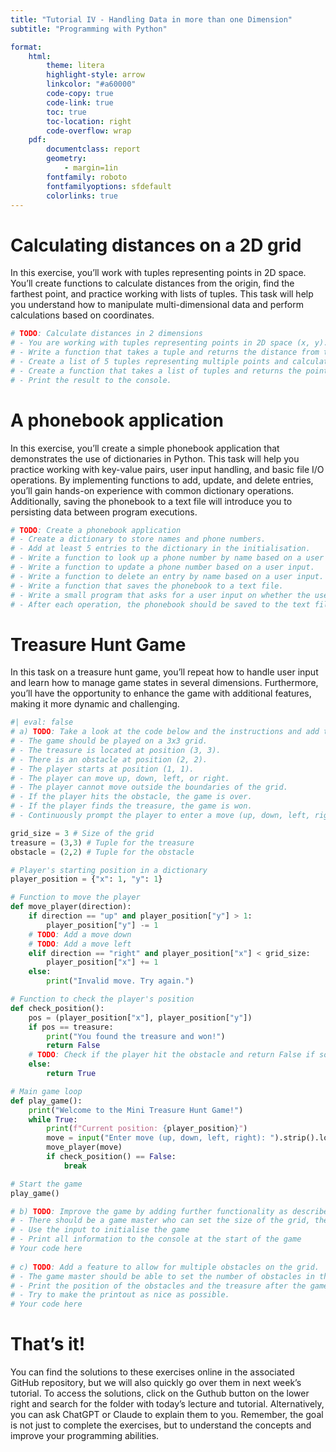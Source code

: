 ```yaml
---
title: "Tutorial IV - Handling Data in more than one Dimension"
subtitle: "Programming with Python"

format:
    html:
        theme: litera
        highlight-style: arrow
        linkcolor: "#a60000"
        code-copy: true
        code-link: true
        toc: true
        toc-location: right
        code-overflow: wrap
    pdf: 
        documentclass: report
        geometry:
            - margin=1in
        fontfamily: roboto
        fontfamilyoptions: sfdefault
        colorlinks: true
---
```


# Calculating distances on a 2D grid
In this exercise, you'll work with tuples representing points in 2D space. You'll create functions to calculate distances from the origin, find the farthest point, and practice working with lists of tuples. This task will help you understand how to manipulate multi-dimensional data and perform calculations based on coordinates.

```python
# TODO: Calculate distances in 2 dimensions
# - You are working with tuples representing points in 2D space (x, y).
# - Write a function that takes a tuple and returns the distance from the origin (0, 0).
# - Create a list of 5 tuples representing multiple points and calculate the distance for each point.
# - Create a function that takes a list of tuples and returns the point that is farthest from the origin.
# - Print the result to the console.
```

# A phonebook application

In this exercise, you'll create a simple phonebook application that demonstrates the use of dictionaries in Python. This task will help you practice working with key-value pairs, user input handling, and basic file I/O operations. By implementing functions to add, update, and delete entries, you'll gain hands-on experience with common dictionary operations. Additionally, saving the phonebook to a text file will introduce you to persisting data between program executions.

```python
# TODO: Create a phonebook application
# - Create a dictionary to store names and phone numbers.
# - Add at least 5 entries to the dictionary in the initialisation. 
# - Write a function to look up a phone number by name based on a user input.
# - Write a function to update a phone number based on a user input.
# - Write a function to delete an entry by name based on a user input.
# - Write a function that saves the phonebook to a text file.
# - Write a small program that asks for a user input on whether the user wants to add, remove, or update a phone number.
# - After each operation, the phonebook should be saved to the text file.
```

# Treasure Hunt Game
In this task on a treasure hunt game, you'll repeat how to handle user input and learn how to manage game states in several dimensions. Furthermore, you'll have the opportunity to enhance the game with additional features, making it more dynamic and challenging.

```python
#| eval: false
# a) TODO: Take a look at the code below and the instructions and add the missing code to make the game work.
# - The game should be played on a 3x3 grid.
# - The treasure is located at position (3, 3).
# - There is an obstacle at position (2, 2).
# - The player starts at position (1, 1).
# - The player can move up, down, left, or right.
# - The player cannot move outside the boundaries of the grid.
# - If the player hits the obstacle, the game is over.
# - If the player finds the treasure, the game is won.
# - Continuously prompt the player to enter a move (up, down, left, right).

grid_size = 3 # Size of the grid
treasure = (3,3) # Tuple for the treasure
obstacle = (2,2) # Tuple for the obstacle

# Player's starting position in a dictionary
player_position = {"x": 1, "y": 1}

# Function to move the player
def move_player(direction):
    if direction == "up" and player_position["y"] > 1:
        player_position["y"] -= 1
    # TODO: Add a move down
    # TODO: Add a move left
    elif direction == "right" and player_position["x"] < grid_size:
        player_position["x"] += 1
    else:
        print("Invalid move. Try again.")

# Function to check the player's position
def check_position():
    pos = (player_position["x"], player_position["y"])
    if pos == treasure:
        print("You found the treasure and won!")
        return False
    # TODO: Check if the player hit the obstacle and return False if so
    else:
        return True

# Main game loop
def play_game():
    print("Welcome to the Mini Treasure Hunt Game!")
    while True:
        print(f"Current position: {player_position}")
        move = input("Enter move (up, down, left, right): ").strip().lower()
        move_player(move)
        if check_position() == False:
            break

# Start the game
play_game()

# b) TODO: Improve the game by adding further functionality as described below.
# - There should be a game master who can set the size of the grid, the treasure and the obstacle.
# - Use the input to initialise the game
# - Print all information to the console at the start of the game
# Your code here
 
# c) TODO: Add a feature to allow for multiple obstacles on the grid.
# - The game master should be able to set the number of obstacles in the grid and their positions.
# - Print the position of the obstacles and the treasure after the game has been finished.
# - Try to make the printout as nice as possible.
# Your code here

```

# That's it!
You can find the solutions to these exercises online in the associated GitHub repository, but we will also quickly go over them in next week's tutorial. To access the solutions, click on the Guthub button on the lower right and search for the folder with today's lecture and tutorial. Alternatively, you can ask ChatGPT or Claude to explain them to you. Remember, the goal is not just to complete the exercises, but to understand the concepts and improve your programming abilities.

